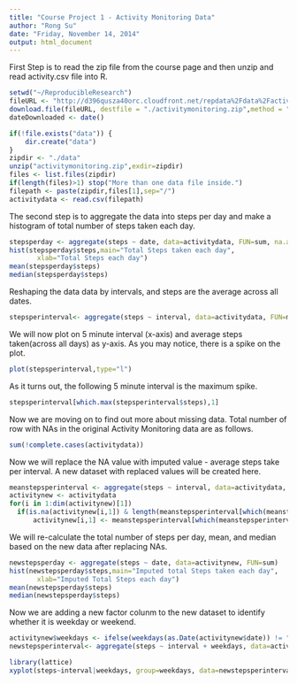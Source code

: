 ```yaml
---
title: "Course Project 1 - Activity Monitoring Data"
author: "Rong Su"
date: "Friday, November 14, 2014"
output: html_document
---
```


First Step is to read the zip file from the course page and then unzip and read activity.csv file into R.
```r
setwd("~/ReproducibleResearch")
fileURL <- "http://d396qusza40orc.cloudfront.net/repdata%2Fdata%2Factivity.zip"
download.file(fileURL, destfile = "./activitymonitoring.zip",method = "auto")
dateDownloaded <- date()

if(!file.exists("data")) {
    dir.create("data")
}
zipdir <- "./data"
unzip("activitymonitoring.zip",exdir=zipdir)
files <- list.files(zipdir)
if(length(files)>1) stop("More than one data file inside.")
filepath <- paste(zipdir,files[1],sep="/")
activitydata <- read.csv(filepath)
```

The second step is to aggregate the data into steps per day and make a histogram of total number of steps taken each day.
```r
stepsperday <- aggregate(steps ~ date, data=activitydata, FUN=sum, na.action = na.omit)
hist(stepsperday$steps,main="Total Steps taken each day",
       xlab="Total Steps each day")
mean(stepsperday$steps)
median(stepsperday$steps)
```

Reshaping the data data by intervals, and steps are the average across all dates.
```r
stepsperinterval<- aggregate(steps ~ interval, data=activitydata, FUN=mean, na.action = na.omit)
```
We will now plot on 5 minute interval (x-axis) and average steps taken(across all days) as y-axis. As you may notice, there is a spike on the plot.
```r
plot(stepsperinterval,type="l")
```
As it turns out, the following 5 minute interval is the maximum spike.
```r
stepsperinterval[which.max(stepsperinterval$steps),1]
```

Now we are moving on to find out more about missing data. Total number of row with NAs in the original Activity Monitoring data are as follows.
```r
sum(!complete.cases(activitydata))
```
Now we will replace the NA value with imputed value - average steps take per interval. A new dataset with replaced values will be created here.
```r
meanstepsperinterval <- aggregate(steps ~ interval, data=activitydata, FUN=mean, na.action = na.omit)
activitynew <- activitydata
for(i in 1:dim(activitynew)[1])
  if(is.na(activitynew[i,1]) & length(meanstepsperinterval[which(meanstepsperinterval$interval==activitynew[i,3]),2])>0)
      activitynew[i,1] <- meanstepsperinterval[which(meanstepsperinterval$interval==activitynew[i,3]),2]
```
We will re-calculate the total number of steps per day, mean, and median based on the new data after replacing NAs.

```r
newstepsperday <- aggregate(steps ~ date, data=activitynew, FUN=sum)
hist(newstepsperday$steps,main="Imputed total Steps taken each day",
       xlab="Imputed Total Steps each day")
mean(newstepsperday$steps)
median(newstepsperday$steps)
```
Now we are adding a new factor colunm to the new dataset to identify whether it is weekday or weekend.
```r
activitynew$weekdays <- ifelse(weekdays(as.Date(activitynew$date)) != "Sunday" & weekdays(as.Date(activitynew$date)) != "Saturday", "weekday","weekend")
newstepsperinterval<- aggregate(steps ~ interval + weekdays, data=activitynew, FUN=mean)

library(lattice)
xyplot(steps~interval|weekdays, group=weekdays, data=newstepsperinterval,type='l', layout=c(1,2))

```